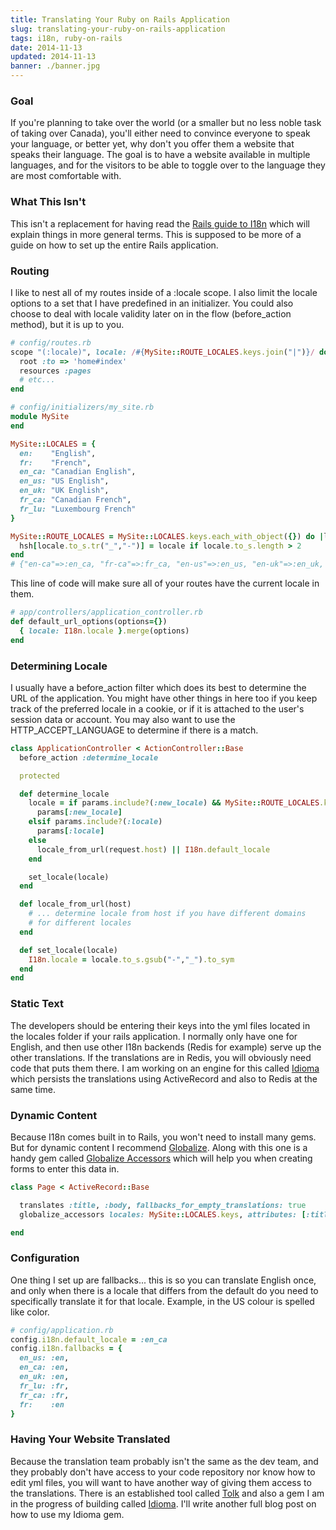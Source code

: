 ```yaml
---
title: Translating Your Ruby on Rails Application
slug: translating-your-ruby-on-rails-application
tags: i18n, ruby-on-rails
date: 2014-11-13
updated: 2014-11-13
banner: ./banner.jpg
---
```


### Goal

If you're planning to take over the world (or a smaller but no less noble task of taking over Canada), you'll either need to convince everyone to speak your language, or better yet, why don't you offer them a website that speaks their language. The goal is to have a website available in multiple languages, and for the visitors to be able to toggle over to the language they are most comfortable with.

### What This Isn't

This isn't a replacement for having read the [Rails guide to I18n](http://guides.rubyonrails.org/i18n.html) which will explain things in more general terms. This is supposed to be more of a guide on how to set up the entire Rails application.

### Routing

I like to nest all of my routes inside of a :locale scope. I also limit the locale options to a set that I have predefined in an initializer. You could also choose to deal with locale validity later on in the flow (before_action method), but it is up to you.

```ruby
# config/routes.rb
scope "(:locale)", locale: /#{MySite::ROUTE_LOCALES.keys.join("|")}/ do
  root :to => 'home#index'
  resources :pages
  # etc...
end
```

```ruby
# config/initializers/my_site.rb
module MySite
end

MySite::LOCALES = {
  en:    "English",
  fr:    "French",
  en_ca: "Canadian English",
  en_us: "US English",
  en_uk: "UK English",
  fr_ca: "Canadian French",
  fr_lu: "Luxembourg French"
}

MySite::ROUTE_LOCALES = MySite::LOCALES.keys.each_with_object({}) do |locale, hsh|
  hsh[locale.to_s.tr("_","-")] = locale if locale.to_s.length > 2
end
# {"en-ca"=>:en_ca, "fr-ca"=>:fr_ca, "en-us"=>:en_us, "en-uk"=>:en_uk, "fr-lu"=>:fr_lu}
```

This line of code will make sure all of your routes have the current locale in them.

```ruby
# app/controllers/application_controller.rb
def default_url_options(options={})
  { locale: I18n.locale }.merge(options)
end
```

### Determining Locale

I usually have a before_action filter which does its best to determine the URL of the application. You might have other things in here too if you keep track of the preferred locale in a cookie, or if it is attached to the user's session data or account. You may also want to use the HTTP_ACCEPT_LANGUAGE to determine if there is a match.

```ruby
class ApplicationController < ActionController::Base
  before_action :determine_locale

  protected

  def determine_locale
    locale = if params.include?(:new_locale) && MySite::ROUTE_LOCALES.keys.include?(params[:new_locale])
      params[:new_locale]
    elsif params.include?(:locale)
      params[:locale]
    else
      locale_from_url(request.host) || I18n.default_locale
    end

    set_locale(locale)
  end

  def locale_from_url(host)
    # ... determine locale from host if you have different domains
    # for different locales
  end

  def set_locale(locale)
    I18n.locale = locale.to_s.gsub("-","_").to_sym
  end
end
```

### Static Text

The developers should be entering their keys into the yml files located in the locales folder if your rails application. I normally only have one for English, and then use other I18n backends (Redis for example) serve up the other translations. If the translations are in Redis, you will obviously need code that puts them there. I am working on an engine for this called [Idioma](https://github.com/leighhalliday/idioma) which persists the translations using ActiveRecord and also to Redis at the same time.

### Dynamic Content

Because I18n comes built in to Rails, you won't need to install many gems. But for dynamic content I recommend [Globalize](https://github.com/globalize/globalize). Along with this one is a handy gem called [Globalize Accessors](http://rubygems.org/gems/globalize-accessors) which will help you when creating forms to enter this data in.

```ruby
class Page < ActiveRecord::Base

  translates :title, :body, fallbacks_for_empty_translations: true
  globalize_accessors locales: MySite::LOCALES.keys, attributes: [:title, :body]

end
```

### Configuration

One thing I set up are fallbacks... this is so you can translate English once, and only when there is a locale that differs from the default do you need to specifically translate it for that locale. Example, in the US colour is spelled like color.

```ruby
# config/application.rb
config.i18n.default_locale = :en_ca
config.i18n.fallbacks = {
  en_us: :en,
  en_ca: :en,
  en_uk: :en,
  fr_lu: :fr,
  fr_ca: :fr,
  fr:    :en
}
```

### Having Your Website Translated

Because the translation team probably isn't the same as the dev team, and they probably don't have access to your code repository nor know how to edit yml files, you will want to have another way of giving them access to the translations. There is an established tool called [Tolk](https://github.com/tolk/tolk) and also a gem I am in the progress of building called [Idioma](https://github.com/leighhalliday/idioma). I'll write another full blog post on how to use my Idioma gem.
